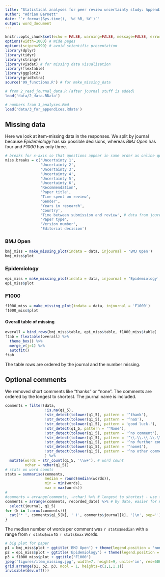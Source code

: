 ```yaml
---
title: "Statistical analyses for peer review uncertainty study: Appendices"
author: "Adrian Barnett"
date: "`r format(Sys.time(), '%d %B, %Y')`"
output: word_document
---
```


```r
knitr::opts_chunk$set(echo = FALSE, warning=FALSE, message=FALSE, error=FALSE, comment='', dpi=400)
options(width=1000) # Wide pages
options(scipen=999) # avoid scientific presentation
library(dplyr)
library(tidyr)
library(stringr)
library(visdat) # for missing data visualisation
library(flextable)
library(ggplot2)
library(gridExtra)
source('99_functions.R') # for make_missing_data

# from 2_read_journal_data.R (after journal stuff is added)
load('data/2_data.RData')

# numbers from 3_analyses.Rmd
load('data/3_for_appendices.Rdata')
```

## Missing data

Here we look at item-missing data in the responses. We split by journal because _Epidemiology_ has six possible decisions,  whereas _BMJ Open_ has four and _F1000_ has only three.

```r
# breaks for x-axis so that questions appear in same order as online questions
miss.breaks = c('Uncertainty 1',
                'Uncertainty 2',
                'Uncertainty 3',
                'Uncertainty 4',
                'Uncertainty 5',
                'Uncertainty 6',
                'Recommendation',
                'Paper title',
                'Time spent on review',
                'Gender',
                'Years in research',
                'Country',
                'Time between submission and review', # data from journals
                'Paper type',
                'Version number',
                'Editorial decision')
```

### BMJ Open

```r
bmj_miss = make_missing_plot(indata = data, injournal = 'BMJ Open')
bmj_miss$plot
```

### Epidemiology

```r
epi_miss = make_missing_plot(indata = data, injournal = 'Epidemiology')
epi_miss$plot
```

### F1000

```r
f1000_miss = make_missing_plot(indata = data, injournal = 'F1000')
f1000_miss$plot
```

#### Overall table of missing

```r
overall = bind_rows(bmj_miss$table, epi_miss$table, f1000_miss$table)
ftab = flextable(overall) %>%
  theme_box() %>%
  merge_v(j=1) %>%
  autofit()
ftab
```

The table rows are ordered by the journal and the number missing.


## Optional comments

We removed short comments like "thanks" or "none". The comments are ordered by the longest to shortest. The journal name is included.

```r
comments = filter(data, 
                  !is.na(q1_5),
                  !str_detect(tolower(q1_5), pattern = '^thank'),
                  !str_detect(tolower(q1_5), pattern = '^na$'),
                  !str_detect(tolower(q1_5), pattern = 'good luck.'),
                  !str_detect(q1_5, pattern = '^None'),
                  !str_detect(tolower(q1_5), pattern = '^no comment'),
                  !str_detect(tolower(q1_5), pattern = '^\\.\\.\\.\\.\\.\\.'),
                  !str_detect(tolower(q1_5), pattern = '^no further comment'),
                  !str_detect(tolower(q1_5), pattern = '^none$'),
                  !str_detect(tolower(q1_5), pattern = '^no other comment')
                  ) %>%
  mutate(words = str_count(q1_5, '\\w+'), # word count
         nchar = nchar(q1_5))
# stats on word counts
stats = summarise(comments, 
                  median = round(median(words)), 
                  min = min(words),
                  max = max(words))
#
#comments = arrange(comments, -nchar) %>% # longest to shortest - use for final version
comments = arrange(comments, recorded_date) %>% # by date, easier for me to track new comments
  select(journal, q1_5)
for (k in 1:nrow(comments)){
  cat('* ', comments$q1_5[k], ' (', comments$journal[k], ')\n', sep='')
}
```

The median number of words per comment was `r stats$median` with a range from `r stats$min` to `r stats$max` words.


```r
# big plot for paper
p1 = bmj_miss$plot + ggtitle('BMJ Open') + theme(legend.position = 'none')
p2 = epi_miss$plot + ggtitle('Epidemiology') + theme(legend.position = 'none')
p3 = f1000_miss$plot + ggtitle('F1000')
jpeg('figures/item_missing.jpg', width=7, height=9, units='in', res=500, quality = 100)
grid.arrange(p1, p2, p3, ncol = 1, heights=c(1,1,1.1))
invisible(dev.off())
```


